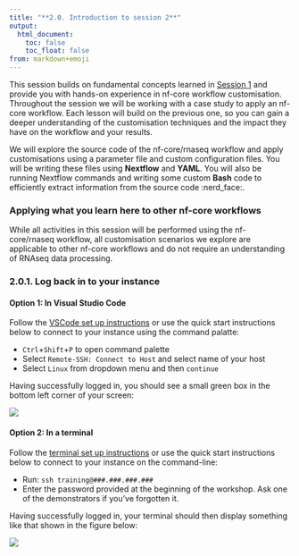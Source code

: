 ```yaml
---
title: "**2.0. Introduction to session 2**"
output:
  html_document:
    toc: false
    toc_float: false
from: markdown+emoji
---
```


This session builds on fundamental concepts learned in [Session 1](1.0_intro.md) and provide you with hands-on experience in nf-core workflow customisation. Throughout the session we will be working with a case study to apply an nf-core workflow. Each lesson will build on the previous one, so you can gain a deeper understanding of the customisation techniques and the impact they have on the workflow and your results. 

We will explore the source code of the nf-core/rnaseq workflow and apply customisations using a parameter file and custom configuration files. You will be writing these files using **Nextflow** and **YAML**. You will also be running Nextflow commands and writing some custom **Bash** code to efficiently extract information from the source code :nerd_face:. 

::: callout-note
### Applying what you learn here to other nf-core workflows
While all activities in this session will be performed using the nf-core/rnaseq workflow, all customisation scenarios we explore are applicable to other nf-core workflows and do not require an understanding of RNAseq data processing. 
:::

### **2.0.1. Log back in to your instance**

#### **Option 1: In Visual Studio Code** 

Follow the [VSCode set up instructions](../setup.qmd#login-via-visual-studio-code) or use the quick start instructions below to connect to your instance using the command palatte:

  * `Ctrl`+`Shift`+`P` to open command palette 
  * Select `Remote-SSH: Connect to Host` and select name of your host
  * Select `Linux` from dropdown menu and then `continue` 

Having successfully logged in, you should see a small green box in the bottom left corner of your screen:

![](https://user-images.githubusercontent.com/73086054/228143085-20a5bdfc-f4e7-4472-b43f-2c975ae5eb4c.png)

#### **Option 2: In a terminal** 
Follow the [terminal set up instructions](../setup.qmd#login-via-terminal) or use the quick start instructions below to connect to your instance on the command-line: 

  * Run: `ssh training@###.###.###.###`
  * Enter the password provided at the beginning of the workshop. Ask one of the demonstrators if you’ve forgotten it.

Having successfully logged in, your terminal should then display something like that shown in the figure below:

![](https://user-images.githubusercontent.com/73086054/228141686-a63a84c1-b714-4797-af8e-2b511421a7d8.png)
